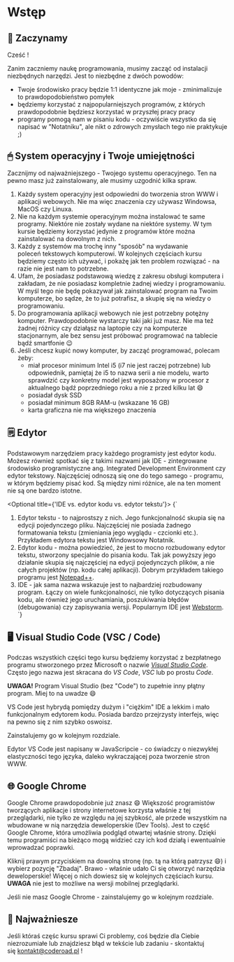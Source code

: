
# Wstęp

## 👋 Zaczynamy

Cześć <Name />!

Zanim zaczniemy naukę programowania, musimy zacząć od instalacji niezbędnych narzędzi. Jest to niezbędne z dwóch powodów:

- Twoje środowisko pracy będzie 1:1 identyczne jak moje - zminimalizuje to prawdopodobieństwo pomyłek
- będziemy korzystać z najpopularniejszych programów, z których prawdopodobnie będziesz korzystać w przyszłej pracy pracy
- programy pomogą nam w pisaniu kodu - oczywiście wszystko da się napisać w "Notatniku", ale nikt o zdrowych zmysłach tego nie praktykuje ;)

## 🖱 System operacyjny i Twoje umiejętności

Zacznijmy od najważniejszego - Twojego systemu operacyjnego. Ten na pewno masz już zainstalowany, ale musimy uzgodnić kilka spraw.

1. Każdy system operacyjny jest odpowiedni do tworzenia stron WWW i aplikacji webowych. Nie ma więc znaczenia czy używasz Windowsa, MacOS czy Linuxa.
2. Nie na każdym systemie operacyjnym można instalować te same programy. Niektóre nie zostały wydane na niektóre systemy. W tym kursie będziemy korzystać jedynie z programów które można zainstalować na dowolnym z nich.
3. Każdy z systemów ma trochę inny "sposób" na wydawanie poleceń tekstowych komputerowi. W kolejnych częściach kursu będziemy często ich używać, i pokażę jak ten problem rozwiązać - na razie nie jest nam to potrzebne.
4. Ufam, że posiadasz podstawową wiedzę z zakresu obsługi komputera i zakładam, że nie posiadasz kompletnie żadnej wiedzy i programowaniu. W myśl tego nie będę pokazywał jak zainstalować program na Twoim komputerze, bo sądze, że to już potrafisz, a skupię się na wiedzy o programowaniu.
5. Do programowania aplikacji webowych nie jest potrzebny potężny komputer. Prawdopodobnie wystarczy taki jaki już masz. Nie ma też żadnej różnicy czy działąsz na laptopie czy na komputerze stacjonarnym, ale bez sensu jest próbować programować na tablecie bądź smartfonie 😉
6. Jeśli chcesz kupić nowy komputer, by zacząć programować, polecam żeby:
    - miał procesor minimum Intel i5 (i7 nie jest raczej potrzebne) lub odpowiednik, pamiętaj że i5 to nazwa serii a nie modelu, warto sprawdzić czy konkretny model jest wyposażony w procesor z aktualnego bądź poprzedniego roku a nie z przed kilku lat 😄
    - posiadał dysk SSD
    - posiadał minimum 8GB RAM-u (wskazane 16 GB)
    - karta graficzna nie ma większego znaczenia

## 🗒 Edytor

Podstawowym narzędziem pracy każdego programisty jest edytor kodu. Możesz również spotkać się z takimi nazwami jak IDE - zintegrowane środowisko programistyczne ang. Integrated Development Environment czy edytor tekstowy. Najczęściej odnoszą się one do tego samego - programu, w którym będziemy pisać kod. Są między nimi różnice, ale na ten moment nie są one bardzo istotne.

<Optional title={'IDE vs. edytor kodu vs. edytor tekstu'}>
  {`
  1. Edytor tekstu - to najprostszy z nich. Jego funkcjonalność skupia się na edycji pojedynczego pliku. Najczęściej nie posiada żadnego formatowania tekstu (zmieniania jego wyglądu - czcionki etc.). Przykładem edytora tekstu jest Windowsowy Notatnik.
  2. Edytor kodu - można powiedzieć, że jest to mocno rozbudowany edytor tekstu, stworzony specjalnie do pisania kodu. Tak jak powyższy jego działanie skupia się najczęściej na edycji pojedynczych plików, a nie całych projektów (np. kodu całej aplikacji). Dobrym przykładem takiego programu jest
  [Notepad++](https://notepad-plus-plus.org/).
  3. IDE - jak sama nazwa wskazuje jest to najbardziej rozbudowany program. Łączy on wiele funkcjonalności, nie tylko dotyczących pisania kodu, ale również jego uruchamiania, poszukiwania błędów (debugowania) czy zapisywania wersji. Popularnym IDE jest
  [Webstorm](https://www.jetbrains.com/webstorm/).
  `}
</Optional>

## 🖥 Visual Studio Code (VSC / Code)

Podczas wszystkich części tego kursu będziemy korzystać z bezpłatnego programu stworzonego przez Microsoft o nazwie [*Visual Studio Code*](https://code.visualstudio.com/). 
Często jego nazwa jest skracana do *VS Code*, *VSC* lub po prostu *Code*.

**UWAGA!** Program Visual Studio (bez "Code") to zupełnie inny płątny program. Miej to na uwadze 😄

VS Code jest hybrydą pomiędzy dużym i "ciężkim" IDE a lekkim i mało funkcjonalnym edytorem kodu. Posiada bardzo przejrzysty interfejs, więc na pewno się z nim szybko oswoisz.

Zainstalujemy go w kolejnym rozdziale.

<Tip>
  Edytor VS Code jest napisany w JavaScripcie - co świadczy o niezwykłej elastyczności tego języka, daleko wykraczającej poza tworzenie stron WWW.
</Tip>

## 🌐 Google Chrome

Google Chrome prawdopodobnie już znasz 😄 Większość programistów tworzących aplikacje i strony internetowe korzysta właśnie z tej przeglądarki, nie tylko ze względu na jej szybkość, ale przede wszystkim na wbudowane w nią narzędzia deweloperskie (Dev Tools). Jest to część Google Chrome, która umożliwia podgląd otwartej właśnie strony. Dzięki temu programiści na bieżąco mogą widzieć czy ich kod działą i ewentualnie wprowadzać poprawki. 

Kliknij prawym przyciskiem na dowolną stronę (np. tą na którą patrzysz 😄) i wybierz pozycję "Zbadaj". Brawo - właśnie udało Ci się otworzyć narzędzia deweloperskie! Więcej o nich dowiesz się w kolejnych częściach kursu.
**UWAGA** nie jest to możliwe na wersji mobilnej przeglądarki.

Jeśli nie masz Google Chrome - zainstalujemy go w kolejnym rozdziale.

## 🙂 Najważniesze 

Jeśli któraś częśc kursu sprawi Ci problemy, coś będzie dla Ciebie niezrozumiałe lub znajdziesz błąd w tekście lub zadaniu - skontaktuj się [kontakt@coderoad.pl](mailto:kontakt@coderoad.pl) !